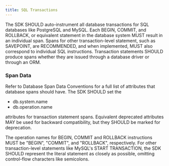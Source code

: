 ```yaml
---
title: SQL Transactions
---
```


The SDK SHOULD auto-instrument all database transactions for SQL databases like PostgreSQL and MySQL.
Each BEGIN, COMMIT, and ROLLBACK, or equivalent statement in the database system MUST result in an individual span.
Spans for other transaction-level statement, such as SAVEPOINT, are RECOMMENDED, and when implemented, MUST also correspond to individual SQL instructions.
Transaction statements SHOULD produce spans whether they are issued through a database driver or through an ORM.

### Span Data

Refer to <Link to="https://getsentry.github.io/sentry-conventions/generated/attributes/db.html">Database Span Data Conventions</Link> for a full list of attributes that database spans should have.
The SDK SHOULD set the

- db.system.name
- db.operation.name

attributes for transaction statement spans.
Equivalent deprecated attributes MAY be used for backward compatibility, but they SHOULD be marked for deprecation.

The operation names for BEGIN, COMMIT and ROLLBACK instructions MUST be "BEGIN", "COMMIT", and "ROLLBACK", respectively.
For other transaction-level statements like MySQL's START TRANSACTION, the SDK SHOULD represent the literal statement as closely as possible, omitting control-flow characters like semicolons.
